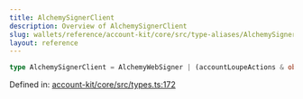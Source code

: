 ```yaml
---
title: AlchemySignerClient
description: Overview of AlchemySignerClient
slug: wallets/reference/account-kit/core/src/type-aliases/AlchemySignerClient
layout: reference
---
```


```ts
type AlchemySignerClient = AlchemyWebSigner | (accountLoupeActions & object);
```

Defined in: [account-kit/core/src/types.ts:172](https://github.com/alchemyplatform/aa-sdk/blob/08da565ff1e1b5bcae4581d79993c4ed9e522c16/account-kit/core/src/types.ts#L172)
